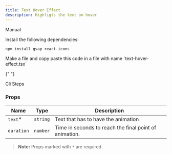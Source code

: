 ```yaml
---
title: Text Hover Effect
description: Highligts the text on hover
---
```


<ComponentPreview
  name="text-hover-effect-demo"
  className="[&_.preview>[data-orientation=vertical]]:sm:max-w-[70%]"
/>

  <Tabs defaultValue="manual">

<TabsList>
  <TabsTrigger value="manual">Manual</TabsTrigger>
</TabsList>

  <TabsContent value="manual">

  <Steps>

<Step>Install the following dependencies:</Step>

```bash
npm install gsap react-icons
```
<Step>
  Make a file and copy paste this code in a file with name `text-hover-effect.tsx`
</Step>

<ComponentSource name="text-hover-effect" />

</Steps>
  </TabsContent>

  <TabsContent value="cli">

  <Steps>

{" "}

<Step>Cli Steps</Step>

  </Steps>

  </TabsContent>

  </Tabs>

### Props

| Name                     | Type                     | Description                                                                         |
| ------------------------ | ------------------------ | ----------------------------------------------------------------------------------- |
| `text`\*                 | `string`                 | Text that has to have the animation                                                 |
| `duration`               | `number`                 | Time in seconds to reach the final point of animation.                                                           |

> **Note:** Props marked with `*` are required.